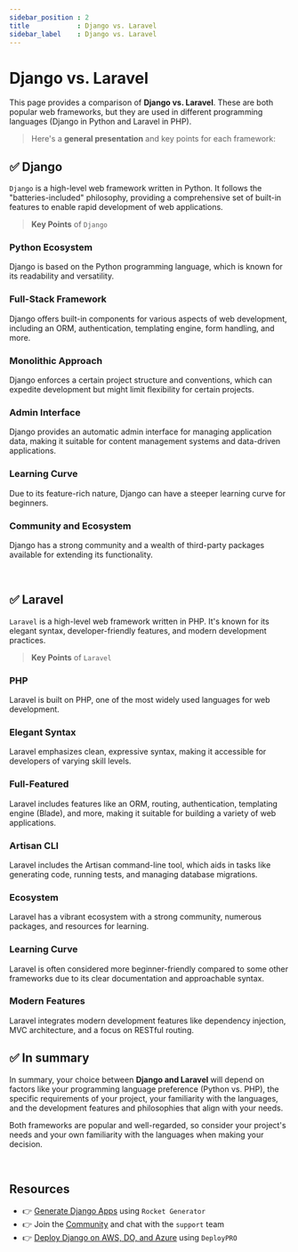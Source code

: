 ```yaml
---
sidebar_position : 2
title            : Django vs. Laravel
sidebar_label    : Django vs. Laravel
---
```


# Django vs. Laravel

This page provides a comparison of **Django vs. Laravel**. These are both popular web frameworks, but they are used in different programming languages (Django in Python and Laravel in PHP).

> Here's a **general presentation** and key points for each framework:

## ✅ Django

`Django` is a high-level web framework written in Python. It follows the "batteries-included" philosophy, providing a comprehensive set of built-in features to enable rapid development of web applications.

> **Key Points** of `Django` 

### **Python Ecosystem** 

Django is based on the Python programming language, which is known for its readability and versatility.

### **Full-Stack Framework** 

Django offers built-in components for various aspects of web development, including an ORM, authentication, templating engine, form handling, and more.

### **Monolithic Approach** 

Django enforces a certain project structure and conventions, which can expedite development but might limit flexibility for certain projects.

### **Admin Interface** 

Django provides an automatic admin interface for managing application data, making it suitable for content management systems and data-driven applications.

### **Learning Curve** 

Due to its feature-rich nature, Django can have a steeper learning curve for beginners.

### **Community and Ecosystem** 

Django has a strong community and a wealth of third-party packages available for extending its functionality.

<br />

## ✅ Laravel

`Laravel` is a high-level web framework written in PHP. It's known for its elegant syntax, developer-friendly features, and modern development practices.

> **Key Points** of `Laravel` 

### **PHP** 

Laravel is built on PHP, one of the most widely used languages for web development.

### **Elegant Syntax** 

Laravel emphasizes clean, expressive syntax, making it accessible for developers of varying skill levels.

### **Full-Featured** 

Laravel includes features like an ORM, routing, authentication, templating engine (Blade), and more, making it suitable for building a variety of web applications.

### **Artisan CLI** 

Laravel includes the Artisan command-line tool, which aids in tasks like generating code, running tests, and managing database migrations.

### **Ecosystem** 

Laravel has a vibrant ecosystem with a strong community, numerous packages, and resources for learning.

### **Learning Curve** 

Laravel is often considered more beginner-friendly compared to some other frameworks due to its clear documentation and approachable syntax.

### **Modern Features** 

Laravel integrates modern development features like dependency injection, MVC architecture, and a focus on RESTful routing.

## ✅ In summary 

In summary, your choice between **Django and Laravel** will depend on factors like your programming language preference (Python vs. PHP), 
the specific requirements of your project, your familiarity with the languages, and the development features and philosophies that align with your needs. 

Both frameworks are popular and well-regarded, so consider your project's needs and your own familiarity with the languages when making your decision.

<br />

## Resources

- 👉 [Generate Django Apps](https://app-generator.dev/django/) using `Rocket Generator`
- 👉 Join the [Community](https://discord.gg/fZC6hup) and chat with the `support` team 
- 👉 [Deploy Django on AWS, DO, and Azure](https://www.docs.deploypro.dev/) using `DeployPRO`
